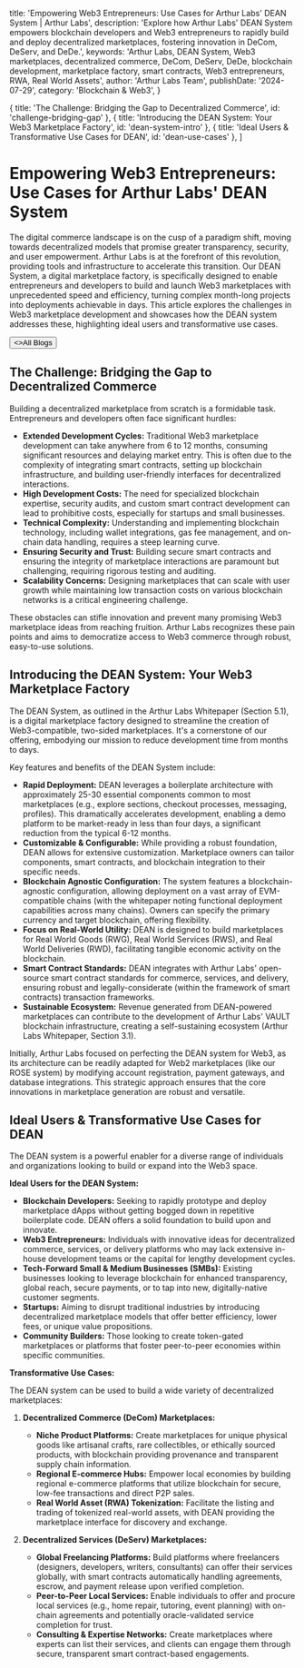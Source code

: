 
  title: 'Empowering Web3 Entrepreneurs: Use Cases for Arthur Labs\' DEAN System | Arthur Labs',
  description: 'Explore how Arthur Labs\' DEAN System empowers blockchain developers and Web3 entrepreneurs to rapidly build and deploy decentralized marketplaces, fostering innovation in DeCom, DeServ, and DeDe.',
  keywords: 'Arthur Labs, DEAN System, Web3 marketplaces, decentralized commerce, DeCom, DeServ, DeDe, blockchain development, marketplace factory, smart contracts, Web3 entrepreneurs, RWA, Real World Assets',
  author: 'Arthur Labs Team',
  publishDate: '2024-07-29',
  category: 'Blockchain & Web3',
}

  { title: 'The Challenge: Bridging the Gap to Decentralized Commerce', id: 'challenge-bridging-gap' },
  { title: 'Introducing the DEAN System: Your Web3 Marketplace Factory', id: 'dean-system-intro' },
  { title: 'Ideal Users & Transformative Use Cases for DEAN', id: 'dean-use-cases' },
]

<HeroPattern />

# Empowering Web3 Entrepreneurs: Use Cases for Arthur Labs' DEAN System

The digital commerce landscape is on the cusp of a paradigm shift, moving towards decentralized models that promise greater transparency, security, and user empowerment. Arthur Labs is at the forefront of this revolution, providing tools and infrastructure to accelerate this transition. Our DEAN System, a digital marketplace factory, is specifically designed to enable entrepreneurs and developers to build and launch Web3 marketplaces with unprecedented speed and efficiency, turning complex month-long projects into deployments achievable in days. <span className="lead-paragraph-style-class">This article explores the challenges in Web3 marketplace development and showcases how the DEAN system addresses these, highlighting ideal users and transformative use cases.</span>

<div className="not-prose mt-6 mb-16 flex gap-3">
  <Button href="/blogs" arrow="left">
    <>All Blogs</>
  </Button>
</div>

<h2 id="challenge-bridging-gap">The Challenge: Bridging the Gap to Decentralized Commerce</h2>

Building a decentralized marketplace from scratch is a formidable task. Entrepreneurs and developers often face significant hurdles:

*   **Extended Development Cycles:** Traditional Web3 marketplace development can take anywhere from 6 to 12 months, consuming significant resources and delaying market entry. This is often due to the complexity of integrating smart contracts, setting up blockchain infrastructure, and building user-friendly interfaces for decentralized interactions.
*   **High Development Costs:** The need for specialized blockchain expertise, security audits, and custom smart contract development can lead to prohibitive costs, especially for startups and small businesses.
*   **Technical Complexity:** Understanding and implementing blockchain technology, including wallet integrations, gas fee management, and on-chain data handling, requires a steep learning curve.
*   **Ensuring Security and Trust:** Building secure smart contracts and ensuring the integrity of marketplace interactions are paramount but challenging, requiring rigorous testing and auditing.
*   **Scalability Concerns:** Designing marketplaces that can scale with user growth while maintaining low transaction costs on various blockchain networks is a critical engineering challenge.

These obstacles can stifle innovation and prevent many promising Web3 marketplace ideas from reaching fruition. Arthur Labs recognizes these pain points and aims to democratize access to Web3 commerce through robust, easy-to-use solutions.

<h2 id="dean-system-intro">Introducing the DEAN System: Your Web3 Marketplace Factory</h2>

The DEAN System, as outlined in the Arthur Labs Whitepaper (Section 5.1), is a digital marketplace factory designed to streamline the creation of Web3-compatible, two-sided marketplaces. It's a cornerstone of our offering, embodying our mission to reduce development time from months to days.

Key features and benefits of the DEAN System include:

*   **Rapid Deployment:** DEAN leverages a boilerplate architecture with approximately 25-30 essential components common to most marketplaces (e.g., explore sections, checkout processes, messaging, profiles). This dramatically accelerates development, enabling a demo platform to be market-ready in less than four days, a significant reduction from the typical 6-12 months.
*   **Customizable & Configurable:** While providing a robust foundation, DEAN allows for extensive customization. Marketplace owners can tailor components, smart contracts, and blockchain integration to their specific needs.
*   **Blockchain Agnostic Configuration:** The system features a blockchain-agnostic configuration, allowing deployment on a vast array of EVM-compatible chains (with the whitepaper noting functional deployment capabilities across many chains). Owners can specify the primary currency and target blockchain, offering flexibility.
*   **Focus on Real-World Utility:** DEAN is designed to build marketplaces for Real World Goods (RWG), Real World Services (RWS), and Real World Deliveries (RWD), facilitating tangible economic activity on the blockchain.
*   **Smart Contract Standards:** DEAN integrates with Arthur Labs' open-source smart contract standards for commerce, services, and delivery, ensuring robust and legally-considerate (within the framework of smart contracts) transaction frameworks.
*   **Sustainable Ecosystem:** Revenue generated from DEAN-powered marketplaces can contribute to the development of Arthur Labs' VAULT blockchain infrastructure, creating a self-sustaining ecosystem (Arthur Labs Whitepaper, Section 3.1).

Initially, Arthur Labs focused on perfecting the DEAN system for Web3, as its architecture can be readily adapted for Web2 marketplaces (like our ROSE system) by modifying account registration, payment gateways, and database integrations. This strategic approach ensures that the core innovations in marketplace generation are robust and versatile.

<h2 id="dean-use-cases">Ideal Users & Transformative Use Cases for DEAN</h2>

The DEAN system is a powerful enabler for a diverse range of individuals and organizations looking to build or expand into the Web3 space.

**Ideal Users for the DEAN System:**

*   **Blockchain Developers:** Seeking to rapidly prototype and deploy marketplace dApps without getting bogged down in repetitive boilerplate code. DEAN offers a solid foundation to build upon and innovate.
*   **Web3 Entrepreneurs:** Individuals with innovative ideas for decentralized commerce, services, or delivery platforms who may lack extensive in-house development teams or the capital for lengthy development cycles.
*   **Tech-Forward Small & Medium Businesses (SMBs):** Existing businesses looking to leverage blockchain for enhanced transparency, global reach, secure payments, or to tap into new, digitally-native customer segments.
*   **Startups:** Aiming to disrupt traditional industries by introducing decentralized marketplace models that offer better efficiency, lower fees, or unique value propositions.
*   **Community Builders:** Those looking to create token-gated marketplaces or platforms that foster peer-to-peer economies within specific communities.

**Transformative Use Cases:**

The DEAN system can be used to build a wide variety of decentralized marketplaces:

1.  **Decentralized Commerce (DeCom) Marketplaces:**
    *   **Niche Product Platforms:** Create marketplaces for unique physical goods like artisanal crafts, rare collectibles, or ethically sourced products, with blockchain providing provenance and transparent supply chain information.
    *   **Regional E-commerce Hubs:** Empower local economies by building regional e-commerce platforms that utilize blockchain for secure, low-fee transactions and direct P2P sales.
    *   **Real World Asset (RWA) Tokenization:** Facilitate the listing and trading of tokenized real-world assets, with DEAN providing the marketplace interface for discovery and exchange.

2.  **Decentralized Services (DeServ) Marketplaces:**
    *   **Global Freelancing Platforms:** Build platforms where freelancers (designers, developers, writers, consultants) can offer their services globally, with smart contracts automatically handling agreements, escrow, and payment release upon verified completion.
    *   **Peer-to-Peer Local Services:** Enable individuals to offer and procure local services (e.g., home repair, tutoring, event planning) with on-chain agreements and potentially oracle-validated service completion for trust.
    *   **Consulting & Expertise Networks:** Create marketplaces where experts can list their services, and clients can engage them through secure, transparent smart contract-based engagements.


<div className="mt-16"><Socials /></div>